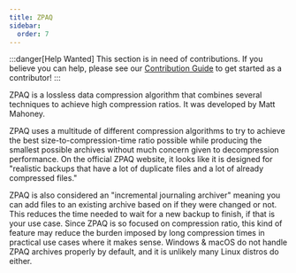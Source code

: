 ```yaml
---
title: ZPAQ
sidebar:
  order: 7
---
```


:::danger[Help Wanted]
This section is in need of contributions. If you believe you can help, please see our [Contribution Guide](../contribution-guide.mdx) to get started as a contributor!
:::

ZPAQ is a lossless data compression algorithm that combines several techniques to achieve high compression ratios. It was developed by Matt Mahoney.

ZPAQ uses a multitude of different compression algorithms to try to achieve the best size-to-compression-time ratio possible while producing the smallest possible archives without much concern given to decompression performance. On the official ZPAQ website, it looks like it is designed for "realistic backups that have a lot of duplicate files and a lot of already compressed files."

ZPAQ is also considered an "incremental journaling archiver" meaning you can add files to an existing archive based on if they were changed or not. This reduces the time needed to wait for a new backup to finish, if that is your use case. Since ZPAQ is so focused on compression ratio, this kind of feature may reduce the burden imposed by long compression times in practical use cases where it makes sense. Windows & macOS do not handle ZPAQ archives properly by default, and it is unlikely many Linux distros do either.
